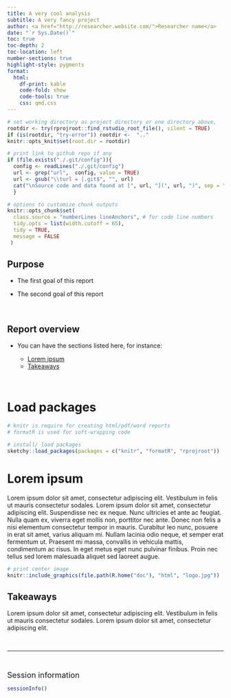 ```yaml
---
title: A very cool analysis
subtitle: A very fancy project
author: <a href="http://researcher.website.com/">Researcher name</a>
date: "`r Sys.Date()`"
toc: true
toc-depth: 2
toc-location: left
number-sections: true
highlight-style: pygments
format:
  html:
    df-print: kable
    code-fold: show
    code-tools: true
    css: qmd.css
---
```



<!-- this code add line numbers to code blocks -->
<!-- only works when code folding is not used in yaml (code_folding: show) -->

```{=html}
<style>
body
  { counter-reset: source-line 0; }
pre.numberSource code
  { counter-reset: none; }
</style>
```

```r

# set working directory as project directory or one directory above,
rootdir <- try(rprojroot::find_rstudio_root_file(), silent = TRUE)
if (is(rootdir, "try-error")) rootdir <-  ".."
knitr::opts_knit$set(root.dir = rootdir)

```

```r

# print link to github repo if any
if (file.exists("./.git/config")){
  config <- readLines("./.git/config")
  url <- grep("url",  config, value = TRUE)
  url <- gsub("\\turl = |.git$", "", url)
  cat("\nSource code and data found at [", url, "](", url, ")", sep = "")
  }

```


```r

# options to customize chunk outputs
knitr::opts_chunk$set(
  class.source = "numberLines lineAnchors", # for code line numbers
  tidy.opts = list(width.cutoff = 65), 
  tidy = TRUE,
  message = FALSE
 )

```


<!-- skyblue box -->
<div class="alert alert-info">

# Purpose

- The first goal of this report

- The second goal of this report

</div>

&nbsp; 


<!-- light brown box -->
<div class="alert alert-warning">

# Report overview

- You can have the sections listed here, for instance:

  - [Lorem ipsum](#lorem-ipsum)
  - [Takeaways](#takeaways)

</div>

&nbsp;

# Load packages

```r

# knitr is require for creating html/pdf/word reports
# formatR is used for soft-wrapping code

# install/ load packages
sketchy::load_packages(packages = c("knitr", "formatR", "rprojroot"))

```

# Lorem ipsum

Lorem ipsum dolor sit amet, consectetur adipiscing elit. Vestibulum in felis ut mauris consectetur sodales. Lorem ipsum dolor sit amet, consectetur adipiscing elit. Suspendisse nec ex neque. Nunc ultricies et ante ac feugiat. Nulla quam ex, viverra eget mollis non, porttitor nec ante. Donec non felis a nisi elementum consectetur tempor in mauris. Curabitur leo nunc, posuere in erat sit amet, varius aliquam mi. Nullam lacinia odio neque, et semper erat fermentum ut. Praesent mi massa, convallis in vehicula mattis, condimentum ac risus. In eget metus eget nunc pulvinar finibus. Proin nec tellus sed lorem malesuada aliquet sed laoreet augue. 

```r

# print center image
knitr::include_graphics(file.path(R.home("doc"), "html", "logo.jpg"))

```

<!-- '&nbsp;' adds blank space -->



<!-- light green box -->

<div class="alert alert-success">

# Takeaways {.unnumbered .unlisted}

Lorem ipsum dolor sit amet, consectetur adipiscing elit. Vestibulum in felis ut mauris consectetur sodales. Lorem ipsum dolor sit amet, consectetur adipiscing elit.

</div>

&nbsp;

<!-- '---' adds a gray vertical line -->

---

&nbsp; 
 
 <!-- add packages used, system details and versions  -->
 
<font size="4">Session information</font>

```r

sessionInfo()

```
